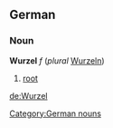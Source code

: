 ==German==
===Noun===
'''Wurzel''' ''f'' (''plural'' [[Wurzeln]])
# [[root]]

[[Category:German nouns]]

[[de:Wurzel]]